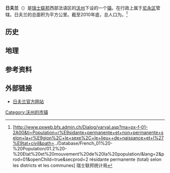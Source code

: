 {{瑞士市镇信息框
 | 市镇名称= 日夫兰
 | 原文名称             = {{lang|fr|Givrins}}
 | 图片                = 
 | 纹章 = Givrins-coat of arms.svg
 | 语言                   = [[法语|法语]]
 | 所属州               = 沃州
 | iso-code-region = 
 | 所属区               = [[尼永区|尼永区]]
 | lat_d=46|lat_m=26|lat_NS=N|long_d=6|long_m=12|long_EW=E
 | 邮政编码        = 1276
 | 市镇代码        = 5720
 | 面积                 = {{smn|3.97|5|100}}
 | 平均海拔        =  564
 | 人口               = {{smn|963|6}}
 | 主页  = www.givrins.ch
 | 市镇长           = Marie-Joëlle Semadeni
 | 相邻市镇             = 
 | 友好城市             = 
|地图文件             = Karte Gemeinde Givrins 2008.png
|}}
'''日夫兰'''（{{lang-fr|Givrins}}）是[[瑞士联邦|瑞士联邦]]西部法语区的[[沃州|沃州]]下设的一个[[瑞士市镇|镇]]。在行政上属于[[尼永区|尼永区]]管辖。日夫兰的总面积为{{smn|3.97|5|100}}平方公里。截至2010年底，总人口为{{smn|963|6}}。<ref>{{fr}}[http://www.pxweb.bfs.admin.ch/Dialog/varval.asp?ma=px-f-01-2A00&ti=Population+r%E9sidante+permanente+et+non+permanente+selon+la+r%E9gion%2C+le+sexe%2C+le+lieu++de+naissance+et+l%27%E9tat+civil&path=../Database/French_01%20-%20Population/01.2%20-%20Etat%20et%20mouvement%20de%20la%20population/&lang=2&prod=01&openChild=true&secprod=2 résidante permanente (total) selon les districts et les communes] {{Wayback|url=http://www.pxweb.bfs.admin.ch/Dialog/varval.asp?ma=px-f-01-2A00&ti=Population+r%E9sidante+permanente+et+non+permanente+selon+la+r%E9gion%2C+le+sexe%2C+le+lieu++de+naissance+et+l%27%E9tat+civil&path=..%2FDatabase%2FFrench_01%20-%20Population%2F01.2%20-%20Etat%20et%20mouvement%20de%20la%20population%2F&lang=2&prod=01&openChild=true&secprod=2 |date=20150102165023 }} 瑞士联邦统计局</ref>

==历史==

==地理==

==参考资料==
{{reflist}}

==外部链接==
*{{fr}}[http://www.givrins.ch 日夫兰官方网站] {{Wayback|url=http://www.givrins.ch/ |date=20100618064946 }}

{{DEFAULTSORT:Givrins}}
{{沃州尼永区行政区划}}
[[Category:沃州的市镇|Category:沃州的市镇]]